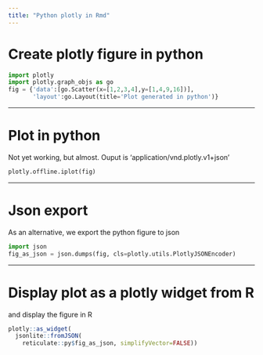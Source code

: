 ```yaml
---
title: "Python plotly in Rmd"
---
```


# Create plotly figure in python

```python
import plotly
import plotly.graph_objs as go
fig = {'data':[go.Scatter(x=[1,2,3,4],y=[1,4,9,16])],
       'layout':go.Layout(title='Plot generated in python')}
```

---

# Plot in python

Not yet working, but almost. Ouput is 'application/vnd.plotly.v1+json'

```python
plotly.offline.iplot(fig)
```

---

# Json export

As an alternative, we export the python figure to json

```python
import json
fig_as_json = json.dumps(fig, cls=plotly.utils.PlotlyJSONEncoder)
```

---

# Display plot as a plotly widget from R

and display the figure in R

```r
plotly::as_widget(
  jsonlite::fromJSON(
    reticulate::py$fig_as_json, simplifyVector=FALSE))
```
